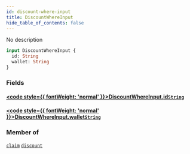```yaml
---
id: discount-where-input
title: DiscountWhereInput
hide_table_of_contents: false
---
```








No description

```graphql
input DiscountWhereInput {
  id: String
  wallet: String
}
```


### Fields

#### [<code style={{ fontWeight: 'normal' }}>DiscountWhereInput.<b>id</b></code>](#)<Bullet />[`String`](/docs/api/scalars/string) <Badge class="secondary" text="scalar"/>
> 
> 

#### [<code style={{ fontWeight: 'normal' }}>DiscountWhereInput.<b>wallet</b></code>](#)<Bullet />[`String`](/docs/api/scalars/string) <Badge class="secondary" text="scalar"/>
> 
> 



### Member of

[`claim`](/docs/api/mutations/claim)  <Badge class="secondary" text="mutation"/><Bullet />[`discount`](/docs/api/queries/discount)  <Badge class="secondary" text="query"/>



